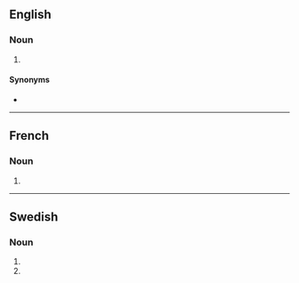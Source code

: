 {{also|Minimums}}

==English==

===Noun===
{{head|en|noun form}}

# {{plural of|en|minimum}}

====Synonyms====
* {{l|en|minima}}

----
==French==

===Noun===
{{head|fr|noun plural form}}

# {{plural of|fr|minimum}}

----

==Swedish==

===Noun===
{{head|sv|noun form}}

# {{sv-noun-form-indef-gen|minimum}}
# {{sv-noun-form-indef-gen-pl|minimum}}
